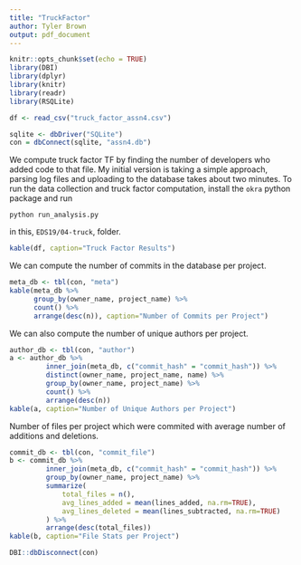 ```yaml
---
title: "TruckFactor"
author: Tyler Brown
output: pdf_document
---
```


```r
knitr::opts_chunk$set(echo = TRUE)
library(DBI)
library(dplyr)
library(knitr)
library(readr)
library(RSQLite)

df <- read_csv("truck_factor_assn4.csv")

sqlite <- dbDriver("SQLite")
con = dbConnect(sqlite, "assn4.db")
```

We compute truck factor TF by finding the number of developers who
added code to that file. My initial version is taking a simple
approach, parsing log files and uploading to the database takes
about two minutes. To run the data collection and truck factor
computation, install the `okra` python package and run

```shell
python run_analysis.py
``` 

in this, `EDS19/04-truck`,  folder.

```r
kable(df, caption="Truck Factor Results")
```

We can compute the number of commits in the database per project.

```r
meta_db <- tbl(con, "meta")
kable(meta_db %>% 
	  group_by(owner_name, project_name) %>% 
	  count() %>%
	  arrange(desc(n)), caption="Number of Commits per Project")
```

We can also compute the number of unique authors per project.

```r
author_db <- tbl(con, "author")
a <- author_db %>%
         inner_join(meta_db, c("commit_hash" = "commit_hash")) %>%
		 distinct(owner_name, project_name, name) %>%
		 group_by(owner_name, project_name) %>%
		 count() %>%
		 arrange(desc(n))
kable(a, caption="Number of Unique Authors per Project")
```

Number of files per project which were commited with average
number of additions and deletions.

```r
commit_db <- tbl(con, "commit_file")
b <- commit_db %>%
	     inner_join(meta_db, c("commit_hash" = "commit_hash")) %>%
		 group_by(owner_name, project_name) %>%
		 summarize(
			 total_files = n(),
		     avg_lines_added = mean(lines_added, na.rm=TRUE),
			 avg_lines_deleted = mean(lines_subtracted, na.rm=TRUE)
		 ) %>%
		 arrange(desc(total_files))
kable(b, caption="File Stats per Project")
```


```r
DBI::dbDisconnect(con)
```


